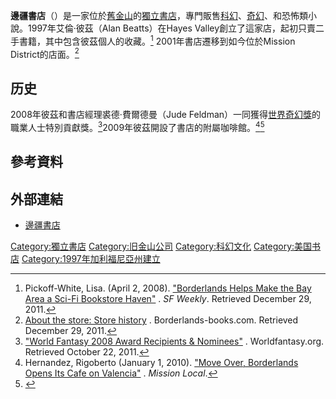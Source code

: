 {{Infobox company
| name             = 邊疆書店
| logo             = [[Image:Borderlands_Books_B&W_Logo.jpg|250px]]
| caption          = [[銜尾蛇|銜尾蛇]] 標誌
| type             = [[私人企業|私人]]
| traded_as        = 
| genre            = <!-- Only used with media and publishing companies -->
| fate             = 
| foundation       = 1997年 <!-- {{Start date|YYYY|MM|DD}} -->
| founder          = 
| defunct          = <!-- {{End date|YYYY|MM|DD}} -->
| location_city    = [[舊金山|舊金山]]
| area_served      = 
| key_people       = 
| industry         = 
| products         = 
| production       = 
| services         = 
| owner            = Alan Beatts
| num_employees    = 
| homepage         = {{URL|http://borderlands-books.com/}}
| footnotes        = 
| intl             = 
}}

'''邊疆書店'''（{{lang-en|'''Borderlands Books'''}}）是一家位於[[舊金山|舊金山]]的[[獨立書店|獨立書店]]，專門販售[[科幻|科幻]]、[[奇幻|奇幻]]、和恐怖類小說。1997年艾倫·彼茲（Alan Beatts）在Hayes Valley創立了這家店，起初只賣二手書籍，其中包含彼茲個人的收藏。<ref>Pickoff-White, Lisa. (April 2, 2008). [http://www.sfweekly.com/2008-04-02/culture/borderlands-helps-make-the-bay-area-a-sci-fi-bookstore-haven/ "Borderlands Helps Make the Bay Area a Sci-Fi Bookstore Haven"] {{Wayback|url=http://www.sfweekly.com/2008-04-02/culture/borderlands-helps-make-the-bay-area-a-sci-fi-bookstore-haven/ |date=20140408020310 }}. ''SF Weekly''. Retrieved December 29, 2011.</ref> 2001年書店遷移到如今位於Mission District的店面。<ref>[http://borderlands-books.com/about_history.html About the store: Store history] {{Wayback|url=http://borderlands-books.com/about_history.html |date=20100412054024 }}. Borderlands-books.com. Retrieved December 29, 2011.</ref> 

==历史==
2008年彼茲和書店經理裘德·費爾德曼（Jude Feldman）一同獲得[[世界奇幻獎|世界奇幻獎]]的職業人士特別貢獻獎。<ref>[http://www.worldfantasy.org/awards/2008.html/ "World Fantasy 2008 Award Recipients & Nominees"] {{webarchive|url=https://web.archive.org/web/20101201075150/http://worldfantasy.org/awards/2008.html |date=2010-12-01 }}. Worldfantasy.org. Retrieved October 22, 2011.</ref>2009年彼茲開設了書店的附屬咖啡館。<ref>Hernandez, Rigoberto (January 1, 2010). [http://missionlocal.org/2010/01/room-for-one-more-borderlands-cafe-opens/ "Move Over, Borderlands Opens Its Cafe on Valencia"] {{Wayback|url=http://missionlocal.org/2010/01/room-for-one-more-borderlands-cafe-opens/ |date=20210122092657 }}. ''Mission Local''.</ref><ref>{{cite web|url=https://www.nytimes.com/2010/09/10/us/10bcomnivore.html|accessdate=2012-10-02|title=The Bay Citizen - Niche Bookstores Provide More Than Books|work=Bay Citizen|first=Reyhan|last=Harmanci|date=September 9, 2010|publisher=''The New York Times''|edition=National|archive-date=2021-03-09|archive-url=https://web.archive.org/web/20210309111614/http://www.nytimes.com/2010/09/10/us/10bcomnivore.html|dead-url=no}}</ref>

==參考資料==
{{reflist}}

==外部連結==
*[http://borderlands-books.com/ 邊疆書店] {{Wayback|url=http://borderlands-books.com/ |date=20150222141013 }}

{{小作品}}

[[Category:獨立書店|Category:獨立書店]]
[[Category:旧金山公司|Category:旧金山公司]]
[[Category:科幻文化|Category:科幻文化]]
[[Category:美国书店|Category:美国书店]]
[[Category:1997年加利福尼亞州建立|Category:1997年加利福尼亞州建立]]